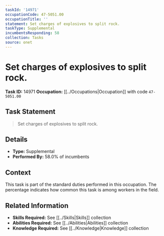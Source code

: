 ```yaml
---
taskId: '14971'
occupationCode: 47-5051.00
occupationTitle: ''
statement: Set charges of explosives to split rock.
taskType: Supplemental
incumbentsResponding: 58
collection: Tasks
source: onet
---
```

# Set charges of explosives to split rock.

**Task ID:** 14971
**Occupation:** [[../Occupations|Occupation]] with code `47-5051.00`

## Task Statement

> Set charges of explosives to split rock.

## Details

- **Type:** Supplemental
- **Performed By:** 58.0% of incumbents

## Context

This task is part of the standard duties performed in this occupation. The percentage indicates how common this task is among workers in the field.

## Related Information

- **Skills Required:** See [[../Skills|Skills]] collection
- **Abilities Required:** See [[../Abilities|Abilities]] collection
- **Knowledge Required:** See [[../Knowledge|Knowledge]] collection
